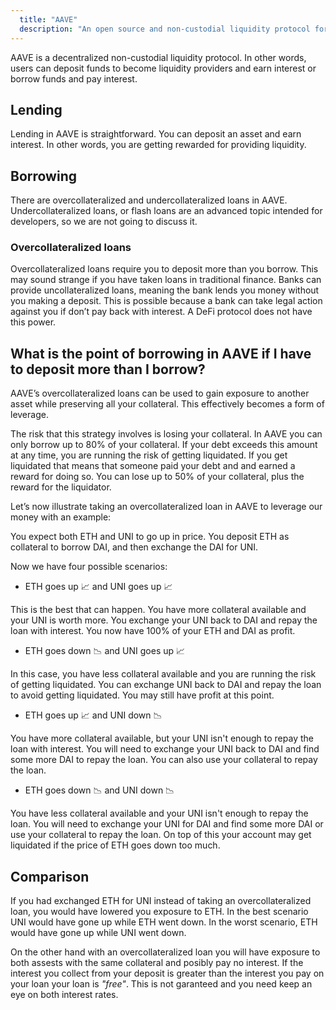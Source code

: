```yaml
---
  title: "AAVE"
  description: "An open source and non-custodial liquidity protocol for earning interest on deposits and borrowing assets."
---
```


AAVE is a decentralized non-custodial liquidity protocol. In other words, users can deposit funds to become liquidity providers and earn interest or borrow funds and pay interest.

## Lending

Lending in AAVE is straightforward. You can deposit an asset and earn interest. In other words, you are getting rewarded for providing liquidity.

## Borrowing

There are overcollateralized and undercollateralized loans in AAVE. Undercollateralized loans, or flash loans are an advanced topic intended for developers, so we are not going to discuss it.

### Overcollateralized loans

Overcollateralized loans require you to deposit more than you borrow. This may sound strange if you have taken loans in traditional finance. Banks can provide uncollateralized loans, meaning the bank lends you money without you making a deposit. This is possible because a bank can take legal action against you if don’t pay back with interest. A DeFi protocol does not have this power.

## What is the point of borrowing in AAVE if I have to deposit more than I borrow?

AAVE’s overcollateralized loans can be used to gain exposure to another asset while preserving all your collateral. This effectively becomes a form of leverage.

The risk that this strategy involves is losing your collateral. In AAVE you can only borrow up to 80% of your collateral. If your debt exceeds this amount at any time, you are running the risk of getting liquidated. If you get liquidated that means that someone paid your debt and and earned a reward for doing so. You can lose up to 50% of your collateral, plus the reward for the liquidator.

Let’s now illustrate taking an overcollateralized loan in AAVE to leverage our money with an example:

You expect both ETH and UNI to go up in price. You deposit ETH as collateral to borrow DAI, and then exchange the DAI for UNI.

Now we have four possible scenarios:

- ETH goes up 📈 and UNI goes up 📈

This is the best that can happen. You have more collateral available and your UNI is worth more. You exchange your UNI back to DAI and repay the loan with interest. You now have 100% of your ETH and DAI as profit.

- ETH goes down 📉 and UNI goes up 📈

In this case, you have less collateral available and you are running the risk of getting liquidated. You can exchange UNI back to DAI and repay the loan to avoid getting liquidated. You may still have profit at this point.

- ETH goes up 📈 and UNI down 📉

You have more collateral available, but your UNI isn't enough to repay the loan with interest. You will need to exchange your UNI back to DAI and find some more DAI to repay the loan. You can also use your collateral to repay the loan.

- ETH goes down 📉 and UNI down 📉

You have less collateral available and your UNI isn't enough to repay the loan. You will need to exchange your UNI for DAI and find some more DAI or use your collateral to repay the loan. On top of this your account may get liquidated if the price of ETH goes down too much.

## Comparison

If you had exchanged ETH for UNI instead of taking an overcollateralized loan, you would have lowered you exposure to ETH. In the best scenario UNI would have gone up while ETH went down. In the worst scenario, ETH would have gone up while UNI went down.

On the other hand with an overcollateralized loan you will have exposure to both assests with the same collateral and posibly pay no interest. If the interest you collect from your deposit is greater than the interest you pay on your loan your loan is _"free"_. This is not garanteed and you need keep an eye on both interest rates.
